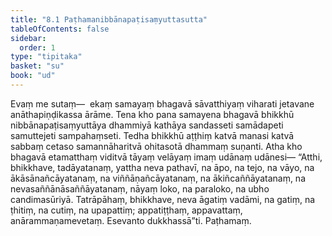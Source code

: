 ```yaml
---
title: "8.1 Paṭhamanibbānapaṭisaṃyuttasutta"
tableOfContents: false
sidebar:
  order: 1
type: "tipitaka"
basket: "su"
book: "ud"
---
```



<DynamicBreadcrumb />

<Division number="71" book="ud">

<Paragraph number="661" book="ud">
Evaṃ me sutaṃ—  ekaṃ samayaṃ bhagavā sāvatthiyaṃ viharati jetavane anāthapiṇḍikassa ārāme. Tena kho pana samayena bhagavā bhikkhū nibbānapaṭisaṃyuttāya dhammiyā kathāya sandasseti samādapeti samuttejeti sampahaṃseti. Tedha bhikkhū aṭṭhiṃ katvā manasi katvā sabbaṃ cetaso samannāharitvā ohitasotā dhammaṃ suṇanti.
</Paragraph>

<Paragraph number="662" book="ud">
Atha kho bhagavā etamatthaṃ viditvā tāyaṃ velāyaṃ imaṃ udānaṃ udānesi—
</Paragraph>

<Paragraph number="663" book="ud">
“Atthi, bhikkhave, tadāyatanaṃ, yattha neva pathavī, na āpo, na tejo, na vāyo, na ākāsānañcāyatanaṃ, na viññāṇañcāyatanaṃ, na ākiñcaññāyatanaṃ, na nevasaññānāsaññāyatanaṃ, nāyaṃ loko, na paraloko, na ubho candimasūriyā. Tatrāpāhaṃ, bhikkhave, neva āgatiṃ vadāmi, na gatiṃ, na ṭhitiṃ, na cutiṃ, na upapattiṃ; appatiṭṭhaṃ, appavattaṃ, anārammaṇamevetaṃ. Esevanto dukkhassā”ti.

</Paragraph>
</Division>

<Paragraph number="664" type="center" book="ud">
Paṭhamaṃ.
</Paragraph>